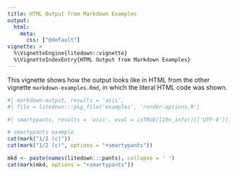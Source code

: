 ```yaml
---
title: HTML Output from Markdown Examples
output:
  html:
    meta:
      css: ["@default"]
vignette: >
  %\VignetteEngine{litedown::vignette}
  %\VignetteIndexEntry{HTML Output from Markdown Examples}
---
```


This vignette shows how the output looks like in HTML from the other vignette `markdown-examples.Rmd`, in which the literal HTML code was shown.

```r
#| markdown-output, results = 'asis',
#| file = litedown:::pkg_file('examples', 'render-options.R')
```

```r
#| smartypants, results = 'asis', eval = isTRUE(l10n_info()[['UTF-8']])

# smartypants example
cat(mark("1/2 (c)"))
cat(mark("1/2 (c)", options = "+smartypants"))

mkd <- paste(names(litedown:::pants), collapse = ' ')
cat(mark(mkd, options = "+smartypants"))
```
